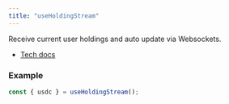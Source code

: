 ```yaml
---
title: "useHoldingStream"
---
```


Receive current user holdings and auto update via Websockets.

- [Tech docs](/sdks/tech-doc/modules/orderly_network_hooks#useholdingstream)

### Example

```ts
const { usdc } = useHoldingStream();
```
